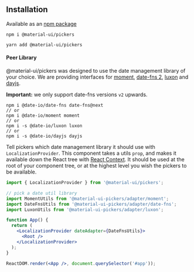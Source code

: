 
<PageMeta
  title="Installation"
  description="Step-by-step guide how to install @material-ui/pickers"
/>

## Installation

Available as an [npm package](https://www.npmjs.com/package/@material-ui/pickers)

```
npm i @material-ui/pickers

yarn add @material-ui/pickers
```

#### Peer Library

@material-ui/pickers was designed to use the date management library of your choice.
We are providing interfaces for [moment](https://momentjs.com/), [date-fns 2](https://date-fns.org/), [luxon](https://moment.github.io/luxon/) and [dayjs](https://github.com/iamkun/dayjs).

**Important:** we only support date-fns versions `v2` upwards.

```
npm i @date-io/date-fns date-fns@next
// or
npm i @date-io/moment moment
// or
npm i -s @date-io/luxon luxon
// or
npm i -s @date-io/dayjs dayjs
```

Tell pickers which date management library it should use with `LocalizationProvider`. This component takes a utils
`prop`, and makes it available down the React tree with [React Context](https://reactjs.org/docs/context.html). It should
be used at the root of your component tree, or at the highest level you wish the pickers to be available.

```jsx
import { LocalizationProvider } from '@material-ui/pickers';

// pick a date util library
import MomentUtils from '@material-ui-pickers/adapter/moment';
import DateFnsUtils from '@material-ui-pickers/adapter/date-fns';
import LuxonUtils from '@material-ui-pickers/adapter/luxon';

function App() {
  return (
    <LocalizationProvider dateAdapter={DateFnsUtils}>
      <Root />
    </LocalizationProvider>
  );
}

ReactDOM.render(<App />, document.querySelector('#app'));
```
